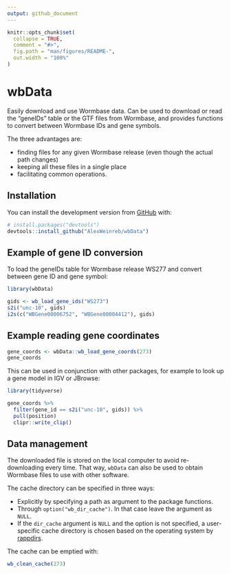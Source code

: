 ```yaml
---
output: github_document
---
```



```r
knitr::opts_chunk$set(
  collapse = TRUE,
  comment = "#>",
  fig.path = "man/figures/README-",
  out.width = "100%"
)
```

# wbData


Easily download and use Wormbase data. Can be used to download or read the "geneIDs" table or the GTF files from Wormbase, and provides functions to convert between Wormbase IDs and gene symbols.

The three advantages are:

* finding files for any given Wormbase release (even though the actual path changes)
* keeping all these files in a single place
* facilitating common operations.

## Installation

You can install the development version from [GitHub](https://github.com/) with:

``` r
# install.packages("devtools")
devtools::install_github("AlexWeinreb/wbData")
```
## Example of gene ID conversion

To load the geneIDs table for Wormbase release WS277 and convert between gene ID and gene symbol:

```r
library(wbData)

gids <- wb_load_gene_ids("WS273")
s2i("unc-10", gids)
i2s(c("WBGene00006752", "WBGene00004412"), gids)
```


## Example reading gene coordinates

```r
gene_coords <- wbData::wb_load_gene_coords(273)
gene_coords
```

This can be used in conjunction with other packages, for example to look up a gene model in IGV or JBrowse:

```r
library(tidyverse)

gene_coords %>%
  filter(gene_id == s2i("unc-10", gids)) %>%
  pull(position)
  clipr::write_clip()
```


## Data management

The downloaded file is stored on the local computer to avoid re-downloading every time. That way, `wbData` can also be used to obtain Wormbase files to use with other software.

The cache directory can be specified in three ways:

* Explicitly by specifying a path as argument to the package functions.
* Through `option("wb_dir_cache")`. In that case leave the argument as `NULL`.
* If the `dir_cache` argument is `NULL` and the option is not specified, a user-specific cache directory is chosen based on the operating system by [rappdirs](https://github.com/r-lib/rappdirs/).

The cache can be emptied with:

```r
wb_clean_cache(273)
```

